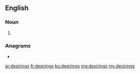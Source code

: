 ==English==

===Noun===
{{head|en|noun plural form}}

# {{plural of|desiring|lang=en}}

===Anagrams===
* {{l|en|rigidness}}

[[ar:desirings]]
[[fr:desirings]]
[[ku:desirings]]
[[mg:desirings]]
[[my:desirings]]